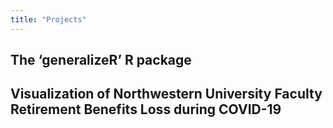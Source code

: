 ```yaml
---
title: "Projects"
---
```


## The 'generalizeR' R package

## Visualization of Northwestern University Faculty Retirement Benefits Loss during COVID-19
